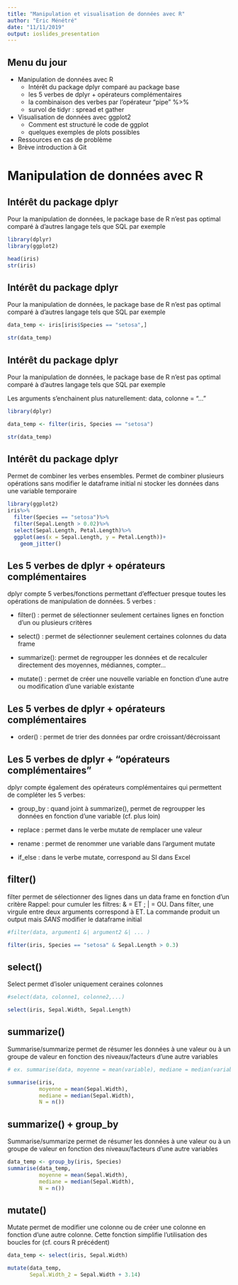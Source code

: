 ```yaml
---
title: "Manipulation et visualisation de données avec R"
author: "Eric Ménétré"
date: "11/11/2019"
output: ioslides_presentation
---
```


## Menu du jour

- Manipulation de données avec R
  - Intérêt du package dplyr comparé au package base
  - les 5 verbes de dplyr + opérateurs complémentaires
  - la combinaison des verbes par l'opérateur "pipe" %>%
  - survol de tidyr : spread et gather
- Visualisation de données avec ggplot2
  - Comment est structuré le code de ggplot
  - quelques exemples de plots possibles
- Ressources en cas de problème
- Brève introduction à Git

# Manipulation de données avec R

## Intérêt du package dplyr

Pour la manipulation de données, le package base de R n'est pas optimal comparé à d'autres langage tels que SQL par exemple

```r
library(dplyr)
library(ggplot2)

```

```r

head(iris)
str(iris)

```

## Intérêt du package dplyr

Pour la manipulation de données, le package base de R n'est pas optimal comparé à d'autres langage tels que SQL par exemple

```r

data_temp <- iris[iris$Species == "setosa",]

str(data_temp)

```


## Intérêt du package dplyr

Pour la manipulation de données, le package base de R n'est pas optimal comparé à d'autres langage tels que SQL par exemple

Les arguments s'enchainent plus naturellement: data, colonne = "..."

```r
library(dplyr)

data_temp <- filter(iris, Species == "setosa")

str(data_temp)

```


## Intérêt du package dplyr

Permet de combiner les verbes ensembles. Permet de combiner plusieurs opérations sans modifier le dataframe initial ni stocker les données dans une variable temporaire

```r
library(ggplot2)
iris%>%
  filter(Species == "setosa")%>%
  filter(Sepal.Length > 0.02)%>%
  select(Sepal.Length, Petal.Length)%>%
  ggplot(aes(x = Sepal.Length, y = Petal.Length))+
    geom_jitter()

```

## Les 5 verbes de dplyr + opérateurs complémentaires

dplyr compte 5 verbes/fonctions permettant d'effectuer presque toutes les opérations de manipulation de données. 
5 verbes :

- filter() : permet de sélectionner seulement certaines lignes en fonction d'un ou plusieurs critères 

- select() : permet de sélectionner seulement certaines colonnes du data frame

- summarize(): permet de regroupper les données et de recalculer directement des moyennes, médiannes, compter...

- mutate() : permet de créer une nouvelle variable en fonction d'une autre ou modification d'une variable existante


## Les 5 verbes de dplyr + opérateurs complémentaires

- order() : permet de trier des données par ordre croissant/décroissant

## Les 5 verbes de dplyr + "opérateurs complémentaires"

dplyr compte également des opérateurs complémentaires qui permettent de compléter les 5 verbes: 

- group_by : quand joint à summarize(), permet de regroupper les données en fonction d'une variable (cf. plus loin)

- replace : permet dans le verbe mutate de remplacer une valeur

- rename : permet de renommer une variable dans l'argument mutate

- if_else : dans le verbe mutate, correspond au SI dans Excel

## filter()

filter permet de sélectionner des lignes dans un data frame en fonction d'un critère
Rappel: pour cumuler les filtres: & = ET ; | = OU. Dans filter, une virgule entre deux arguments correspond à ET. La commande produit un output mais *SANS* modifier le dataframe initial

```r
#filter(data, argument1 &| argument2 &| ... )

filter(iris, Species == "setosa" & Sepal.Length > 0.3)

```

## select()
Select permet d'isoler uniquement ceraines colonnes

```r
#select(data, colonne1, colonne2,...)

select(iris, Sepal.Width, Sepal.Length)

```

## summarize()
Summarise/summarize permet de résumer les données à une valeur ou à un groupe de valeur en fonction des niveaux/facteurs d'une autre variables

```r
# ex. summarise(data, moyenne = mean(variable), mediane = median(variable), N = n())

summarise(iris, 
          moyenne = mean(Sepal.Width), 
          mediane = median(Sepal.Width), 
          N = n())

```


## summarize() + group_by
Summarise/summarize permet de résumer les données à une valeur ou à un groupe de valeur en fonction des niveaux/facteurs d'une autre variables

```r
data_temp <- group_by(iris, Species)
summarise(data_temp,
          moyenne = mean(Sepal.Width), 
          mediane = median(Sepal.Width), 
          N = n())

```

## mutate()

Mutate permet de modifier une colonne ou de créer une colonne en fonction d'une autre colonne. Cette fonction simplifie l'utilisation des boucles for (cf. cours R précédent)

```r
data_temp <- select(iris, Sepal.Width)

mutate(data_temp, 
       Sepal.Width_2 = Sepal.Width + 3.14)
```



